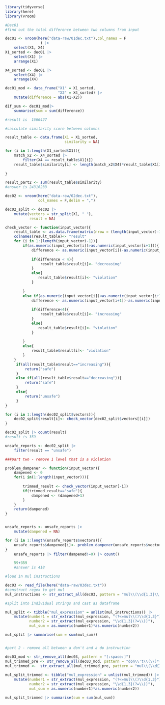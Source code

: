 ```r
library(tidyverse)
library(here)
library(vroom)
```


```r
#Dec01
#find out the total difference between two columns from input

dec01 <- vroom(here("data-raw/01dec.txt"),col_names = F
                ) |> 
    select(X1, X4)
X1_sorted <- dec01 |> 
    select(X1) |> 
    arrange(X1) 

X4_sorted <- dec01 |> 
    select(X4) |> 
    arrange(X4) 

dec01_mod <- data_frame("X1" = X1_sorted,
                        "X2" = X4_sorted) |> 
    mutate(difference = abs(X1-X2)) 

dif_sum <- dec01_mod|> 
    summarise(sum = sum(difference))

#result is 	1666427

#calculate similarity score between columns

result_table <- data.frame(X1 = X1_sorted,
                           similarity = NA)

for (i in 1:length(X1_sorted$X1)){
    match_x2 <- X4_sorted |> 
        filter(X4 == result_table$X1[i])
    result_table$similarity[i] <- length(match_x2$X4)*result_table$X1[i]
    
}

result_part2 <- sum(result_table$similarity)
#answer is 24316233

```
```r
dec02 <- vroom(here("data-raw/02dec.txt"),
               col_names = F,delim = ",")

dec02_split <- dec02 |> 
    mutate(vectors = str_split(X1, " "),
           result = NA)

check_vector <- function(input_vector){
    result_table <- as.data.frame(matrix(nrow = (length(input_vector)-1)))
    colnames(result_table)<- "result"
    for (i in 1:(length(input_vector)-1)){
        if(as.numeric(input_vector[i])>as.numeric(input_vector[i+1])){
            difference <- as.numeric(input_vector[i])-as.numeric(input_vector[i+1])
            
            if(difference < 4){
                result_table$result[i]<- "decreasing"
            }
            else{
               result_table$result[i]<- "violation" 
            }
            
        }
        else if(as.numeric(input_vector[i])<as.numeric(input_vector[i+1])){
            difference <- as.numeric(input_vector[i+1])-as.numeric(input_vector[i])
            
            if(difference<4){
                result_table$result[i]<- "increasing"
            }
            else{
               result_table$result[i]<- "violation" 
            }
            
        } 
        else{
            result_table$result[i]<- "violation"
        }
    }
     if(all(result_table$result=="increasing")){
         return("safe")
     }
     else if(all(result_table$result=="decreasing")){
         return("safe")
     }
     else{
         return("unsafe")
     }
}

for (i in 1:length(dec02_split$vectors)){
    dec02_split$result[i]<- check_vector(dec02_split$vectors[[i]])
}

dec02_split |> count(result)
#result is 359

unsafe_reports <- dec02_split |> 
    filter(result == "unsafe")

###part two - remove 1 level that is a violation

problem_dampener <- function(input_vector){
    dampened <- 0
    for(i in(1:length(input_vector))){
        
        trimmed_result <- check_vector(input_vector[-i])
        if(trimmed_result=="safe"){
            dampened <- (dampened+1)
        }
    }
    return(dampened)
}


unsafe_reports <- unsafe_reports |> 
    mutate(dampened = NA)

for (i in 1:length(unsafe_reports$vectors)){
    unsafe_reports$dampened[i]<- problem_dampener(unsafe_reports$vectors[[i]])
}
    unsafe_reports |> filter(dampened!=0) |> count()

    59+359
    #answer is 418

```
```r
#load in mul instructions 

dec03 <- read_file(here("data-raw/03dec.txt"))
#construct regex to get mul
mul_instructions <- str_extract_all(dec03, pattern = "mul\\(\\d{1,3}\\,\\d{1,3}\\)")

#split into individual strings and cast as dataframe

mul_split <- tibble("mul_expression" = unlist(mul_instructions)) |> 
    mutate(number1 = str_extract(mul_expression, "(?<=mul\\()\\d{1,3}"),
           number2 = str_extract(mul_expression, "\\d{1,3}(?=\\))"),
           mul_sum = as.numeric(number1)*as.numeric(number2))

mul_split |> summarise(sum = sum(mul_sum))


#part 2 - remove all between a don't and a do instruction

dec03_mod <- str_remove_all(dec03, pattern = "[:space:]")
mul_trimmed_pre <- str_remove_all(dec03_mod, pattern = "don\\'t\\(\\)*(.*?)do\\(\\)")
mul_trimmed <-  str_extract_all(mul_trimmed_pre, pattern = "mul\\(\\d{1,3}\\,\\d{1,3}\\)")
    
mul_split_trimmed <- tibble("mul_expression" = unlist(mul_trimmed)) |> 
    mutate(number1 = str_extract(mul_expression, "(?<=mul\\()\\d{1,3}"),
           number2 = str_extract(mul_expression, "\\d{1,3}(?=\\))"),
           mul_sum = as.numeric(number1)*as.numeric(number2))

mul_split_trimmed |> summarise(sum = sum(mul_sum))

```

